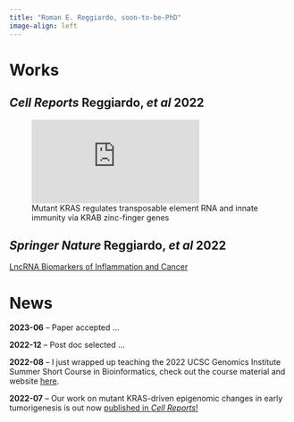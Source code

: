 ```yaml
---
title: "Roman E. Reggiardo, soon-to-be-PhD"
image-align: left
---
```


# Works


## *Cell Reports* Reggiardo, *et al* 2022

![Mutant KRAS regulates transposable element RNA and innate immunity via KRAB zinc-finger genes](https://www.cell.com/cell-reports/pdf/S2211-1247(22)00906-8.pdf)

## *Springer Nature* Reggiardo, *et al* 2022
[LncRNA Biomarkers of Inflammation and Cancer](https://link.springer.com/chapter/10.1007/978-3-030-92034-0_7)



# News

**2023-06** -- Paper accepted ... 

**2022-12** -- Post doc selected ... 

**2022-08** -- I just wrapped up teaching the 2022 UCSC Genomics Institute Summer Short Course in Bioinformatics, check out the course material and website [here](https://rreggiar.github.io/ucsc_scbc_2022/).

**2022-07** -- Our work on mutant KRAS-driven epigenomic changes in early tumorigenesis is out now [published  in *Cell Reports*!](https://www.cell.com/cell-reports/fulltext/S2211-1247(22)00906-8)

